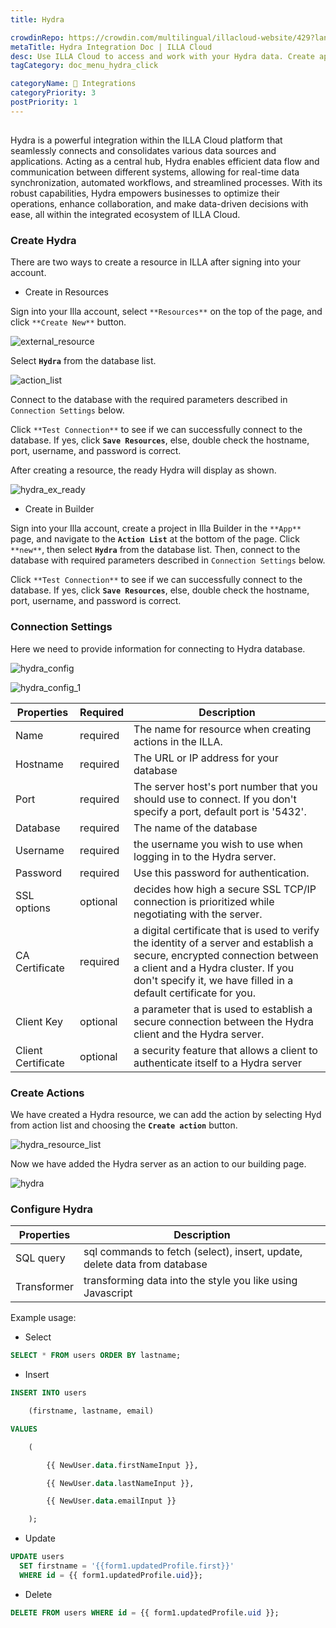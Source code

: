 ```yaml
---
title: Hydra

crowdinRepo: https://crowdin.com/multilingual/illacloud-website/429?languages=en&filter=basic&value=0
metaTitle: Hydra Integration Doc | ILLA Cloud
desc: Use ILLA Cloud to access and work with your Hydra data. Create apps that can query, manipulate, and display data.
tagCategory: doc_menu_hydra_click

categoryName: 🔨 Integrations
categoryPriority: 3
postPriority: 1
---
```


## <h2 hidden>What is Hydra?</h2>

Hydra is a powerful integration within the ILLA Cloud platform that seamlessly connects and consolidates various data sources and applications. Acting as a central hub, Hydra enables efficient data flow and communication between different systems, allowing for real-time data synchronization, automated workflows, and streamlined processes. With its robust capabilities, Hydra empowers businesses to optimize their operations, enhance collaboration, and make data-driven decisions with ease, all within the integrated ecosystem of ILLA Cloud.

### Create Hydra

There are two ways to create a resource in ILLA after signing into your account.

- Create in Resources

Sign into your Illa account, select `**Resources**` on the top of the page, and click `**Create New**` button.

![external_resource](https://cdn.illacloud.com/official-website/img/docs/external_resource.png)

Select **`Hydra`** from the database list.

![action_list](https://cdn.illacloud.com/official-website/img/docs/action_list.png)

Connect to the database with the required parameters described in `Connection Settings` below.

Click `**Test Connection**` to see if we can successfully connect to the database. If yes, click **`Save Resources`**, else, double check the hostname, port, username, and password is correct.

After creating a resource, the ready Hydra will display as shown.

![hydra_ex_ready](https://cdn.illacloud.com/official-website/img/official-site/intergration/hydra_ex_ready.jpeg)

- Create in Builder

Sign into your Illa account, create a project in Illa Builder in the `**App**` page, and navigate to the **`Action List`** at the bottom of the page. Click `**new**`, then select **`Hydra`** from the database list. Then, connect to the database with required parameters described in `Connection Settings` below.

Click `**Test Connection**` to see if we can successfully connect to the database. If yes, click **`Save Resources`**, else, double check the hostname, port, username, and password is correct.

### Connection Settings

Here we need to provide information for connecting to Hydra database.

![hydra_config](https://cdn.illacloud.com/official-website/img/official-site/intergration/hydra_config.jpeg)

![hydra_config_1](https://cdn.illacloud.com/official-website/img/official-site/intergration/hydra_config_1.jpeg)

| Properties         | Required | Description                                                                                                                                                                                                                        |
| ------------------ | -------- | ---------------------------------------------------------------------------------------------------------------------------------------------------------------------------------------------------------------------------------- |
| Name               | required | The name for resource when creating actions in the ILLA.                                                                                                                                                                           |
| Hostname           | required | The URL or IP address for your database                                                                                                                                                                                            |
| Port               | required | The server host's port number that you should use to connect. If you don't specify a port, default port is '5432'.                                                                                                                 |
| Database           | required | The name of the database                                                                                                                                                                                                           |
| Username           | required | the username you wish to use when logging in to the Hydra server.                                                                                                                                                                  |
| Password           | required | Use this password for authentication.                                                                                                                                                                                              |
| SSL options        | optional | decides how high a secure SSL TCP/IP connection is prioritized while negotiating with the server.                                                                                                                                  |
| CA Certificate     | required | a digital certificate that is used to verify the identity of a server and establish a secure, encrypted connection between a client and a Hydra cluster. If you don't specify it, we have filled in a default certificate for you. |
| Client Key         | optional | a parameter that is used to establish a secure connection between the Hydra client and the Hydra server.                                                                                                                           |
| Client Certificate | optional | a security feature that allows a client to authenticate itself to a Hydra server                                                                                                                                                   |

### Create Actions

We have created a Hydra resource, we can add the action by selecting Hyd from action list and choosing the **`Create action`** button.

![hydra_resource_list](https://cdn.illacloud.com/official-website/img/official-site/intergration/hydra_resource_list.jpeg)

Now we have added the Hydra server as an action to our building page.

![hydra](https://cdn.illacloud.com/official-website/img/official-site/intergration/hydra.jpeg)

### Configure Hydra

| Properties  | Description                                                               |
| ----------- | ------------------------------------------------------------------------- |
| SQL query   | sql commands to fetch (select), insert, update, delete data from database |
| Transformer | transforming data into the style you like using Javascript                |

Example usage:

- Select

```sql
SELECT * FROM users ORDER BY lastname;
```

- Insert

```sql
INSERT INTO users

	(firstname, lastname, email)

VALUES

	(

		{{ NewUser.data.firstNameInput }},

		{{ NewUser.data.lastNameInput }},

		{{ NewUser.data.emailInput }}

	);
```

- Update

```sql
UPDATE users
  SET firstname = '{{form1.updatedProfile.first}}'
  WHERE id = {{ form1.updatedProfile.uid}};
```

- Delete

```sql
DELETE FROM users WHERE id = {{ form1.updatedProfile.uid }};
```
